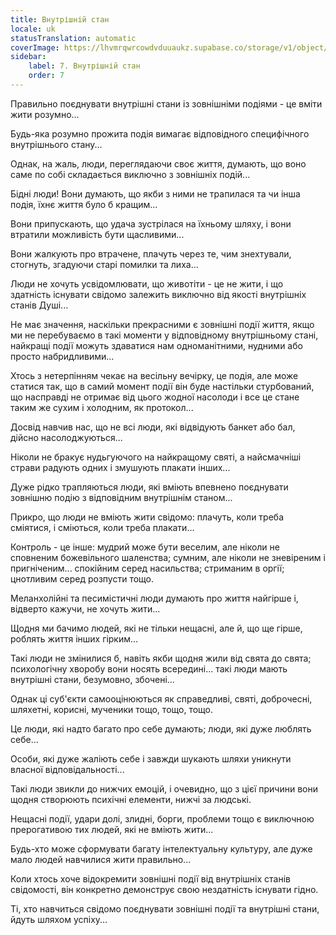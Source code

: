 ```yaml
---
title: Внутрішній стан
locale: uk
statusTranslation: automatic
coverImage: https://lhvmrqwrcowdvduuaukz.supabase.co/storage/v1/object/public/strapi-uploads/small_cover-tratado-de-psicologia-revolucionaria.webp-5e15e1cec4e0ebebcde5d7fc7565d8fd.webp
sidebar:
    label: 7. Внутрішній стан
    order: 7
---
```

Правильно поєднувати внутрішні стани із зовнішніми подіями - це вміти жити розумно...

Будь-яка розумно прожита подія вимагає відповідного специфічного внутрішнього стану...

Однак, на жаль, люди, переглядаючи своє життя, думають, що воно саме по собі складається виключно з зовнішніх подій...

Бідні люди! Вони думають, що якби з ними не трапилася та чи інша подія, їхнє життя було б кращим...

Вони припускають, що удача зустрілася на їхньому шляху, і вони втратили можливість бути щасливими...

Вони жалкують про втрачене, плачуть через те, чим знехтували, стогнуть, згадуючи старі помилки та лиха...

Люди не хочуть усвідомлювати, що животіти - це не жити, і що здатність існувати свідомо залежить виключно від якості внутрішніх станів Душі...

Не має значення, наскільки прекрасними є зовнішні події життя, якщо ми не перебуваємо в такі моменти у відповідному внутрішньому стані, найкращі події можуть здаватися нам одноманітними, нудними або просто набридливими...

Хтось з нетерпінням чекає на весільну вечірку, це подія, але може статися так, що в самий момент події він буде настільки стурбований, що насправді не отримає від цього жодної насолоди і все це стане таким же сухим і холодним, як протокол...

Досвід навчив нас, що не всі люди, які відвідують банкет або бал, дійсно насолоджуються...

Ніколи не бракує нудьгуючого на найкращому святі, а найсмачніші страви радують одних і змушують плакати інших...

Дуже рідко трапляються люди, які вміють впевнено поєднувати зовнішню подію з відповідним внутрішнім станом...

Прикро, що люди не вміють жити свідомо: плачуть, коли треба сміятися, і сміються, коли треба плакати...

Контроль - це інше: мудрий може бути веселим, але ніколи не сповненим божевільного шаленства; сумним, але ніколи не зневіреним і пригніченим... спокійним серед насильства; стриманим в оргії; цнотливим серед розпусти тощо.

Меланхолійні та песимістичні люди думають про життя найгірше і, відверто кажучи, не хочуть жити...

Щодня ми бачимо людей, які не тільки нещасні, але й, що ще гірше, роблять життя інших гірким...

Такі люди не змінилися б, навіть якби щодня жили від свята до свята; психологічну хворобу вони носять всередині... такі люди мають внутрішні стани, безумовно, збочені...

Однак ці суб'єкти самооцінюються як справедливі, святі, доброчесні, шляхетні, корисні, мученики тощо, тощо, тощо.

Це люди, які надто багато про себе думають; люди, які дуже люблять себе...

Особи, які дуже жаліють себе і завжди шукають шляхи уникнути власної відповідальності...

Такі люди звикли до нижчих емоцій, і очевидно, що з цієї причини вони щодня створюють психічні елементи, нижчі за людські.

Нещасні події, удари долі, злидні, борги, проблеми тощо є виключною прерогативою тих людей, які не вміють жити...

Будь-хто може сформувати багату інтелектуальну культуру, але дуже мало людей навчилися жити правильно...

Коли хтось хоче відокремити зовнішні події від внутрішніх станів свідомості, він конкретно демонструє свою нездатність існувати гідно.

Ті, хто навчиться свідомо поєднувати зовнішні події та внутрішні стани, йдуть шляхом успіху...

